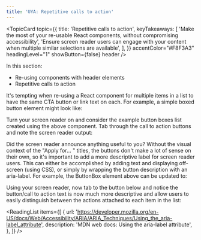 ```yaml
---
title: 'UYA: Repetitive calls to action'
---
```


<TopicCard
  topic={{
    title: 'Repetitive calls to action',
    keyTakeaways: [
      'Make the most of your re-usable React components, without compromising accessibility',
      'Ensure screen reader users can engage with your content when multiple similar selections are available',
    ],
  }}
  accentColor="#F8F3A3"
  headingLevel="1"
  showButton={false}
  header
/>

In this section:

- Re-using components with header elements
- Repetitive calls to action

It's tempting when re-using a React component for multiple items in a list to have the same CTA button or link text on each. For example, a simple boxed button element might look like:

<Gist url="https://gist.github.com/aitchiss/91321e638c575991fc4eeb5b7e9ea3c0" />

Turn your screen reader on and consider the example button boxes list created using the above component. Tab through the call to
action buttons and note the screen reader output:

<div className="repetitive-buttons-wrapper">
  <ButtonBox description="Apply for a loan" buttonText="Find out more" />
  <ButtonBox
    description="Apply for a savings account"
    buttonText="Find out more"
  />
</div>

Did the screen reader announce anything useful to you? Without the
visual context of the "Apply for... " titles, the buttons don't make
a lot of sense on their own, so it's important to add a more
descriptive label for screen reader users. This can either be
accomplished by adding text and displaying off-screen (using CSS),
or simply by wrapping the button description with an aria-label. For example, the ButtonBox element above can be updated to:

<Gist url="https://gist.github.com/aitchiss/5bc564d142a0b9c13f7ce4f013a7c30e" />

Using your screen reader, now tab to the button below and notice the button/call to action text is now much more descriptive and allow users to easily distinguish between the actions attached to each item in the list:

<ButtonBox
  description="Apply for a savings account - accessibly!"
  buttonAriaLabel="Find out more about savings accounts"
  buttonText="Find out more"
/>

<ReadingList
  items={[
    {
      url:
        'https://developer.mozilla.org/en-US/docs/Web/Accessibility/ARIA/ARIA_Techniques/Using_the_aria-label_attribute',
      description: 'MDN web docs: Using the aria-label attribute',
    },
  ]}
/>
